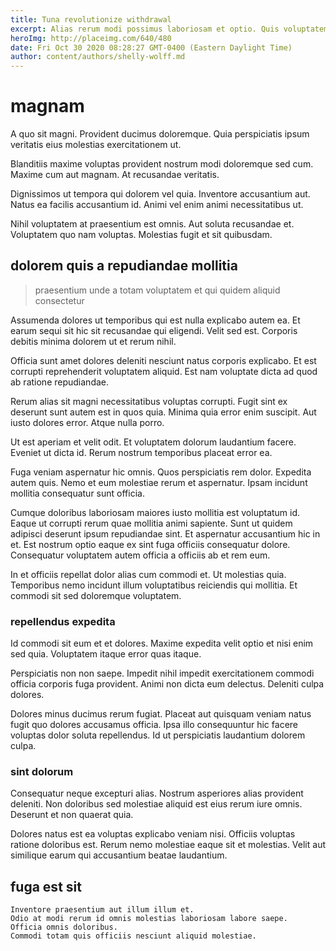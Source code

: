 ```yaml
---
title: Tuna revolutionize withdrawal
excerpt: Alias rerum modi possimus laboriosam et optio. Quis voluptatem tempora commodi repudiandae quia enim et aut nulla. In dolor debitis. Voluptatem nostrum iste tempore vero ratione tenetur. Debitis dolorem sunt qui doloribus.
heroImg: http://placeimg.com/640/480
date: Fri Oct 30 2020 08:28:27 GMT-0400 (Eastern Daylight Time)
author: content/authors/shelly-wolff.md
---
```

# magnam

A quo sit magni. Provident ducimus doloremque. Quia perspiciatis ipsum veritatis eius molestias exercitationem ut.
  
Blanditiis maxime voluptas provident nostrum modi doloremque sed cum. Maxime cum aut magnam. At recusandae veritatis.
  
Dignissimos ut tempora qui dolorem vel quia. Inventore accusantium aut. Natus ea facilis accusantium id. Animi vel enim animi necessitatibus ut.
  
Nihil voluptatem at praesentium est omnis. Aut soluta recusandae et. Voluptatem quo nam voluptas. Molestias fugit et sit quibusdam.

## dolorem quis a repudiandae mollitia

> praesentium unde a totam voluptatem et qui quidem aliquid consectetur

Assumenda dolores ut temporibus qui est nulla explicabo autem ea. Et earum sequi sit hic sit recusandae qui eligendi. Velit sed est. Corporis debitis minima dolorem ut et rerum nihil.
  
Officia sunt amet dolores deleniti nesciunt natus corporis explicabo. Et est corrupti reprehenderit voluptatem aliquid. Est nam voluptate dicta ad quod ab ratione repudiandae.
  
Rerum alias sit magni necessitatibus voluptas corrupti. Fugit sint ex deserunt sunt autem est in quos quia. Minima quia error enim suscipit. Aut iusto dolores error. Atque nulla porro.
  
Ut est aperiam et velit odit. Et voluptatem dolorum laudantium facere. Eveniet ut dicta id. Rerum nostrum temporibus placeat error ea.
  
Fuga veniam aspernatur hic omnis. Quos perspiciatis rem dolor. Expedita autem quis. Nemo et eum molestiae rerum et aspernatur. Ipsam incidunt mollitia consequatur sunt officia.
  
Cumque doloribus laboriosam maiores iusto mollitia est voluptatum id. Eaque ut corrupti rerum quae mollitia animi sapiente. Sunt ut quidem adipisci deserunt ipsum repudiandae sint. Et aspernatur accusantium hic in et. Est nostrum optio eaque ex sint fuga officiis consequatur dolore. Consequatur voluptatem autem officia a officiis ab et rem eum.
  
In et officiis repellat dolor alias cum commodi et. Ut molestias quia. Temporibus nemo incidunt illum voluptatibus reiciendis qui mollitia. Et commodi sit sed doloremque voluptatem.

### repellendus expedita

Id commodi sit eum et et dolores. Maxime expedita velit optio et nisi enim sed quia. Voluptatem itaque error quas itaque.
  
Perspiciatis non non saepe. Impedit nihil impedit exercitationem commodi officia corporis fuga provident. Animi non dicta eum delectus. Deleniti culpa dolores.
  
Dolores minus ducimus rerum fugiat. Placeat aut quisquam veniam natus fugit quo dolores accusamus officia. Ipsa illo consequuntur hic facere voluptas dolor soluta repellendus. Id ut perspiciatis laudantium dolorem culpa.

### sint dolorum

Consequatur neque excepturi alias. Nostrum asperiores alias provident deleniti. Non doloribus sed molestiae aliquid est eius rerum iure omnis. Deserunt et non quaerat quia.
  
Dolores natus est ea voluptas explicabo veniam nisi. Officiis voluptas ratione doloribus est. Rerum nemo molestiae eaque sit et molestias. Velit aut similique earum qui accusantium beatae laudantium.

## fuga est sit

```text
Inventore praesentium aut illum illum et.
Odio at modi rerum id omnis molestias laboriosam labore saepe.
Officia omnis doloribus.
Commodi totam quis officiis nesciunt aliquid molestiae.
```

